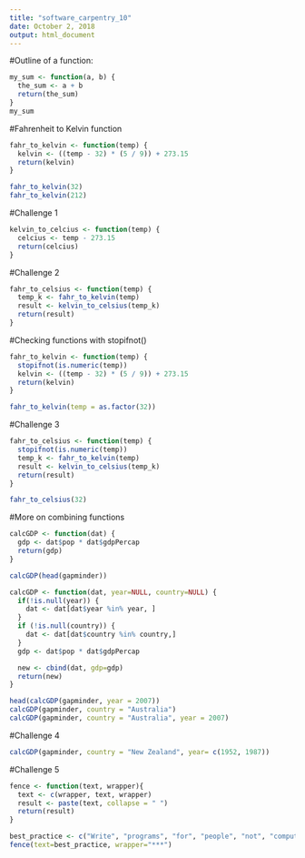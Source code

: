 ```yaml
---
title: "software_carpentry_10"
date: October 2, 2018
output: html_document
---
```


#Outline of a function:
```r
my_sum <- function(a, b) {
  the_sum <- a + b
  return(the_sum)
}
my_sum
```

#Fahrenheit to Kelvin function
```r
fahr_to_kelvin <- function(temp) {
  kelvin <- ((temp - 32) * (5 / 9)) + 273.15
  return(kelvin)
}

fahr_to_kelvin(32)
fahr_to_kelvin(212)
```


#Challenge 1
```r
kelvin_to_celcius <- function(temp) { 
  celcius <- temp - 273.15 
  return(celcius) 
}
```


#Challenge 2
```r
fahr_to_celsius <- function(temp) {
  temp_k <- fahr_to_kelvin(temp)
  result <- kelvin_to_celsius(temp_k)
  return(result)
}
```


#Checking functions with stopifnot()
```r
fahr_to_kelvin <- function(temp) {
  stopifnot(is.numeric(temp))
  kelvin <- ((temp - 32) * (5 / 9)) + 273.15
  return(kelvin)
}

fahr_to_kelvin(temp = as.factor(32))

```


#Challenge 3
```r
fahr_to_celsius <- function(temp) {
  stopifnot(is.numeric(temp))
  temp_k <- fahr_to_kelvin(temp)
  result <- kelvin_to_celsius(temp_k)
  return(result)
}

fahr_to_celsius(32)
```

#More on combining functions
```r
calcGDP <- function(dat) {
  gdp <- dat$pop * dat$gdpPercap
  return(gdp)
}

calcGDP(head(gapminder))

calcGDP <- function(dat, year=NULL, country=NULL) {
  if(!is.null(year)) {
    dat <- dat[dat$year %in% year, ]
  }
  if (!is.null(country)) {
    dat <- dat[dat$country %in% country,]
  }
  gdp <- dat$pop * dat$gdpPercap

  new <- cbind(dat, gdp=gdp)
  return(new)
}

head(calcGDP(gapminder, year = 2007))
calcGDP(gapminder, country = "Australia")
calcGDP(gapminder, country = "Australia", year = 2007)
```


#Challenge 4
```r
calcGDP(gapminder, country = "New Zealand", year= c(1952, 1987))
```


#Challenge 5
```r
fence <- function(text, wrapper){
  text <- c(wrapper, text, wrapper)
  result <- paste(text, collapse = " ")
  return(result)
}

best_practice <- c("Write", "programs", "for", "people", "not", "computers")
fence(text=best_practice, wrapper="***")
```










